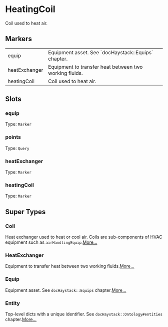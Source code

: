 # HeatingCoil
Coil used to heat air.
## Markers
<table>
<tbody>
<tr>
<td className='p-2 align-top'><span className='bg-sky-200 rounded-md px-3 py-1 text-sky-700 block font-semibold text-center text-sm'>equip </span></td>
<td className='p-2 align-top'>Equipment asset. See `docHaystack::Equips` chapter.</td>
</tr>
<tr>
<td className='p-2 align-top'><span className='bg-sky-200 rounded-md px-3 py-1 text-sky-700 block font-semibold text-center text-sm'>heatExchanger </span></td>
<td className='p-2 align-top'>Equipment to transfer heat between two working fluids.</td>
</tr>
<tr>
<td className='p-2 align-top'><span className='bg-sky-200 rounded-md px-3 py-1 text-sky-700 block font-semibold text-center text-sm'>heatingCoil </span></td>
<td className='p-2 align-top'>Coil used to heat air.</td>
</tr>
</tbody>
</table>

## Slots

### equip
Type: `Marker`

### points
Type: `Query`

### heatExchanger
Type: `Marker`

### heatingCoil
Type: `Marker`



## Super Types
### Coil
Heat exchanger used to heat or cool air.  Coils are sub-components
of HVAC equipment such as `airHandlingEquip`.[More...](/ph/entities/Coil)

### HeatExchanger
Equipment to transfer heat between two working fluids.[More...](/ph/entities/HeatExchanger)

### Equip
Equipment asset.
See `docHaystack::Equips` chapter.[More...](/ph/entities/Equip)

### Entity
Top-level dicts with a unique identifier.
See `docHaystack::Ontology#entities` chapter.[More...](/ph/entities/Entity)


